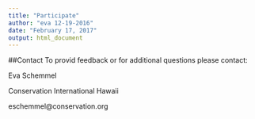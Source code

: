 ```yaml
---
title: "Participate"
author: "eva 12-19-2016"
date: "February 17, 2017"
output: html_document
---
```



##Contact 
To provid feedback or for additional questions please contact:

Eva Schemmel

Conservation International Hawaii

eschemmel@conservation.org
